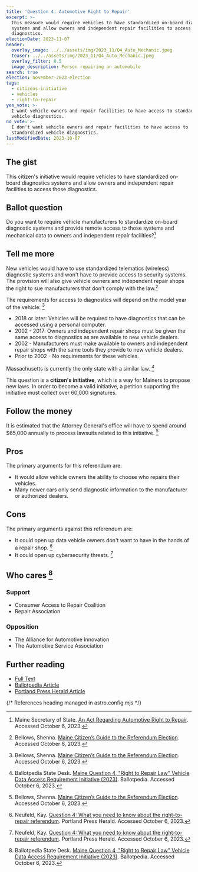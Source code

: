 ```yaml
---
title: 'Question 4: Automotive Right to Repair'
excerpt: >-
  This measure would require vehicles to have standardized on-board diagnostics
  systems and allow owners and independent repair facilities to access those
  diagnostics.
electionDate: 2023-11-07
header:
  overlay_image: ../../assets/img/2023_11/Q4_Auto_Mechanic.jpeg
  teaser: ../../assets/img/2023_11/Q4_Auto_Mechanic.jpeg
  overlay_filter: 0.5
  image_description: Person repairing an automobile
search: true
election: november-2023-election
tags:
  - citizens-initiative
  - vehicles
  - right-to-repair
yes_vote: >-
  I want vehicle owners and repair facilities to have access to standardized
  vehicle diagnostics.
no_vote: >-
  I don't want vehicle owners and repair facilities to have access to
  standardized vehicle diagnostics.
lastModifiedDate: 2023-10-07
---
```


## The gist

This citizen's initiative would require vehicles to have standardized on-board diagnostics systems and allow owners and independent repair facilities to access those diagnostics.

## Ballot question

Do you want to require vehicle manufacturers to standardize on-board diagnostic systems and provide remote access to those systems and mechanical data to owners and independent repair facilities?[^1]

<YesNoTable yesContent={frontmatter.yes_vote} noContent={frontmatter.no_vote} />

## Tell me more

New vehicles would have to use standardized telematics (wireless) diagnostic systems and won't have to provide access to security systems. The provision will also give vehicle owners and independent repair shops the right to sue manufacturers that don't comply with the law.[^2]

The requirements for access to diagnostics will depend on the model year of the vehicle: [^2]

- 2018 or later: Vehicles will be required to have diagnostics that can be accessed using a personal computer.
- 2002 - 2017: Owners and independent repair shops must be given the same access to diagnostics as are available to new vehicle dealers.
- 2002 - Manufacturers must make available to owners and independent repair shops with the same tools they provide to new vehicle dealers.
- Prior to 2002 - No requirements for these vehicles.

Massachusetts is currently the only state with a similar law. [^3]

This question is a **citizen's initiative**, which is a way for Mainers to propose new laws. In order to become a valid initiative, a petition supporting the initiative must collect over 60,000 signatures.

## Follow the money

It is estimated that the Attorney General's office will have to spend around $65,000 annually to process lawsuits related to this initiative. [^2]

## Pros

The primary arguments for this referendum are:

- It would allow vehicle owners the ability to choose who repairs their vehicles.
- Many newer cars only send diagnostic information to the manufacturer or authorized dealers.

## Cons

The primary arguments against this referendum are:

- It could open up data vehicle owners don't want to have in the hands of a repair shop. [^4]
- It could open up cybersecurity threats. [^4]

## Who cares [^3]

### Support

- Consumer Access to Repair Coalition
- Repair Association

### Opposition

- The Alliance for Automotive Innovation
- The Automotive Service Association

## Further reading

- [Full Text](https://www.maine.gov/sos/cec/elec/citizens/Right%20to%20Repair%20Leg%20FINAL.pdf)<br />
- [Ballotpedia Article](<https://ballotpedia.org/Maine_Question_4,_%22Right_to_Repair_Law%22_Vehicle_Data_Access_Requirement_Initiative_(2023)>)<br />
- [Portland Press Herald Article](https://www.pressherald.com/2023/10/05/question-4-who-should-have-the-right-to-repair-your-car/)

{/* References heading managed in astro.config.mjs */}
[^1]: Maine Secretary of State. [An Act Regarding Automotive Right to Repair](https://www.maine.gov/sos/cec/elec/citizens/Right%20to%20Repair%20Leg%20FINAL.pdf). Accessed October 6, 2023.
[^2]: Bellows, Shenna. [Maine Citizen’s Guide to the Referendum Election](https://www.maine.gov/sos/cec/elec/upcoming/pdf/citizensguide23.pdf). Accessed October 6, 2023.
[^3]: Ballotpedia State Desk. [Maine Question 4, "Right to Repair Law" Vehicle Data Access Requirement Initiative (2023)](<https://ballotpedia.org/Maine_Question_4,_%22Right_to_Repair_Law%22_Vehicle_Data_Access_Requirement_Initiative_(2023)>). Ballotpedia. Accessed October 6, 2023.
[^4]: Neufeld, Kay. [Question 4: What you need to know about the right-to-repair referendum](https://www.pressherald.com/2023/10/05/question-4-who-should-have-the-right-to-repair-your-car/). Portland Press Herald. Accessed October 6, 2023.
